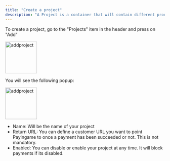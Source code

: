 ```yaml
---
title: "Create a project"
description: "A Project is a container that will contain different products. For example, it can be a name of your game. This allows you to group your products per game title."
---
```


To create a project, go to the "Projects" item in the header and press on "Add"

<img
  src="/images/project1.png"
  alt="addproject"
  height="100"
  className="rounded-lg"
/>

You will see the following popup:

<img
  src="/images/project2.png"
  alt="addproject"
  height="100"
  className="rounded-lg"
/>

- Name: Will be the name of your project
- Return URL: You can define a customer
  URL you want to point Payingame to once a payment has been succeeded or not. This
  is not mandatory.
- Enabled: You can disable or enable your project at any time. It will block payments if its disabled.
